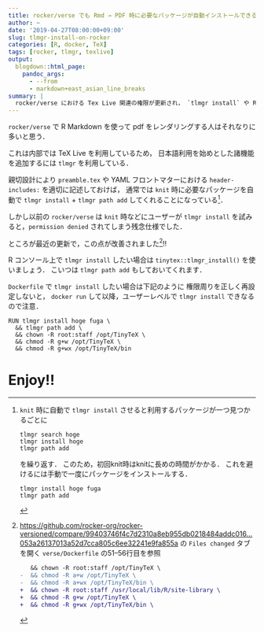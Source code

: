 ```yaml
---
title: rocker/verse でも Rmd → PDF 時に必要なパッケージが自動インストールできるようになった
author: ~
date: '2019-04-27T08:00:00+09:00'
slug: tlmgr-install-on-rocker
categories: [R, docker, TeX]
tags: [rocker, tlmgr, texlive]
output:
  blogdown::html_page:
    pandoc_args: 
      - --from
      - markdown+east_asian_line_breaks
summary: |
  rocker/verse における Tex Live 関連の権限が更新され， `tlmgr install` や Rmd → PDF 時に必要なパッケージの自動インストールが可能になった．Dockerfile 編集時には注意点あり．
---
```


`rocker/verse` で R Markdown を使って pdf をレンダリングする人はそれなりに多いと思う．

これは内部では TeX Live を利用しているため，
日本語利用を始めとした諸機能を追加するには `tlmgr` を利用している．

親切設計により `preamble.tex` や YAML フロントマターにおける
`header-includes:` を適切に記述しておけば，
通常では `knit` 時に必要なパッケージを自動で `tlmgr install` + `tlmgr path add` してくれることになっている[^tip-knitr-and-tlmgr]．

[^tip-knitr-and-tlmgr]:
    `knit` 時に自動で `tlmgr install` させると利用するパッケージが一つ見つかるごとに
    ```
    tlmgr search hoge
    tlmgr install hoge
    tlmgr path add
    ```
    を繰り返す．
    このため，初回knit時はknitに長めの時間がかかる．
    これを避けるには手動で一度にパッケージをインストールする．
    ```
    tlmgr install hoge fuga
    tlmgr path add
    ```

しかし以前の `rocker/verse` は `knit` 時などにユーザーが `tlmgr install` 
を試みると，`permission denied` されてしまう残念仕様でした．

ところが最近の更新で，この点が改善されました[^rocker-verse-dockerfile-diff]!!

[^rocker-verse-dockerfile-diff]: 
    <https://github.com/rocker-org/rocker-versioned/compare/99403746f4c7d2310a8eb955db0218484addc016...053a26137013a52d7cca805c6ee32241e9fa855a> の `Files changed` タブを開く `verse/Dockerfile` の51--56行目を参照
    ```.diff
       && chown -R root:staff /opt/TinyTeX \
    -  && chmod -R a+w /opt/TinyTeX \
    -  && chmod -R a+wx /opt/TinyTeX/bin \
    +  && chown -R root:staff /usr/local/lib/R/site-library \
    +  && chmod -R g+w /opt/TinyTeX \
    +  && chmod -R g+wx /opt/TinyTeX/bin \
    ```


R コンソール上で `tlmgr install` したい場合は `tinytex::tlmgr_install()` を使いましょう．
こいつは `tlmgr path add` もしておいてくれます．

`Dockerfile` で `tlmgr install` したい場合は下記のように
権限周りを正しく再設定しないと，
`docker run` して以降，ユーザーレベルで `tlmgr install` できなるので注意．

```.dockerfile
RUN tlmgr install hoge fuga \
  && tlmgr path add \
  && chown -R root:staff /opt/TinyTeX \
  && chmod -R g+w /opt/TinyTeX \
  && chmod -R g+wx /opt/TinyTeX/bin
```

# Enjoy!!
